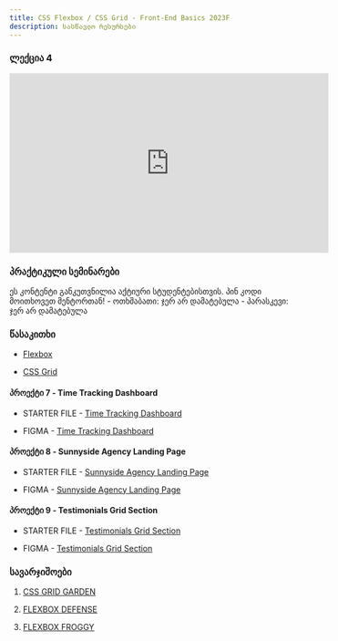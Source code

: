 ```yaml
---
title: CSS Flexbox / CSS Grid - Front-End Basics 2023F
description: სასწავლო რესურსები
---
```


### ლექცია 4

<iframe 
  width="560" 
  height="315" 
  src="https://www.youtube.com/embed/ADVGjV9WkOM?si=l5ZVQBysrsfhpjlX" 
  title="YouTube video player" 
  frameBorder="0" 
  allow="accelerometer; autoplay; clipboard-write; encrypted-media; gyroscope; picture-in-picture; web-share" 
  allowFullScreen
  ></iframe>

### პრაქტიკული სემინარები

<Card>
  <PinCodeProtectedContent>
    <Locked>
      ეს კონტენტი განკუთვნილია აქტიური სტუდენტებისთვის. პინ კოდი მოითხოვეთ
      მენტორთან!
    </Locked>
    <Unlocked>
      - ოთხშაბათი: ჯერ არ დამატებულა
      - პარასკევი: ჯერ არ დამატებულა
    </Unlocked>
  </PinCodeProtectedContent>
</Card>

### წასაკითხი

- [Flexbox](https://css-tricks.com/snippets/css/a-guide-to-flexbox/)

- [CSS Grid](https://css-tricks.com/snippets/css/complete-guide-grid/)



#### პროექტი 7 - Time Tracking Dashboard

- STARTER FILE - [Time Tracking Dashboard](https://drive.google.com/file/d/1OWBp3nbjRBnJOiuD4J3PK-BXC0DiS2Ft/view?usp=sharing)

- FIGMA - [Time Tracking Dashboard](https://www.figma.com/file/zhDSPGF75OlbvdjneGBMVP/time-tracking-dashboard?type=design&node-id=0-1&mode=design&t=5F73fr1uRVP4PkqY-0)

#### პროექტი 8 - Sunnyside Agency Landing Page

- STARTER FILE - [Sunnyside Agency Landing Page](https://drive.google.com/file/d/1Jkj0XEKVaLjp1ykKddvmpqk95xscHF5h/view?usp=sharing)

- FIGMA - [Sunnyside Agency Landing Page](https://www.figma.com/file/FTxvhXQHkbJmgMeTMf4Ptc/sunnyside-agency-landing-page?type=design&node-id=0-1&mode=design&t=c8cSNPlHj4ZImrU8-0)

#### პროექტი 9 - Testimonials Grid Section

- STARTER FILE - [Testimonials Grid Section](https://drive.google.com/file/d/1AXxvDfHzv0_yqXCiTX7-y88bsnql8Qeb/view?usp=sharing)

- FIGMA - [Testimonials Grid Section](https://www.figma.com/file/uZOg24gsqQP9vzSwWxur5t/testimonials-grid-section?type=design&node-id=0-1&mode=design&t=0nZMRwtMssKNZNB1-0)

### სავარჯიშოები

1. [CSS GRID GARDEN](https://cssgridgarden.com/)

2. [FLEXBOX DEFENSE](http://www.flexboxdefense.com/)

3. [FLEXBOX FROGGY](https://flexboxfroggy.com/)